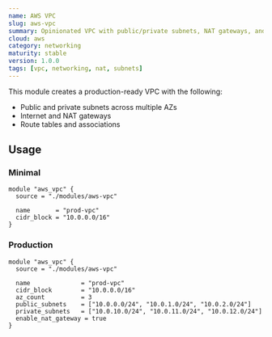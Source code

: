 ```yaml
---
name: AWS VPC
slug: aws-vpc
summary: Opinionated VPC with public/private subnets, NAT gateways, and route tables.
cloud: aws
category: networking
maturity: stable
version: 1.0.0
tags: [vpc, networking, nat, subnets]
---
```


This module creates a production-ready VPC with the following:

- Public and private subnets across multiple AZs
- Internet and NAT gateways
- Route tables and associations

## Usage

### Minimal

```hcl
module "aws_vpc" {
  source = "./modules/aws-vpc"

  name       = "prod-vpc"
  cidr_block = "10.0.0.0/16"
}
```

### Production

```hcl
module "aws_vpc" {
  source = "./modules/aws-vpc"

  name              = "prod-vpc"
  cidr_block        = "10.0.0.0/16"
  az_count          = 3
  public_subnets    = ["10.0.0.0/24", "10.0.1.0/24", "10.0.2.0/24"]
  private_subnets   = ["10.0.10.0/24", "10.0.11.0/24", "10.0.12.0/24"]
  enable_nat_gateway = true
}
```


